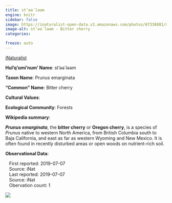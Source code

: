 ```yaml
---
title: st’əә́ ləәm
engine: knitr
sidebar: false
image: https://inaturalist-open-data.s3.amazonaws.com/photos/67338881/medium.jpg
image-alt: st’əә́ ləәm - Bitter cherry
categories:

freeze: auto
---
```


<div role="img" class="imerss-photo" style="background-image: url(https://inaturalist-open-data.s3.amazonaws.com/photos/67338881/medium.jpg)" 
 alt="st’əә́ ləәm - Bitter cherry">
 <a href="https://www.inaturalist.org/taxa/63905" target="_blank" class="taxonDisplay-iNat-extern">iNaturalist<span class="external-link"></span></a>
</div>

**Hul'q'umi'num' Name**: st’əә́ ləәm



**Taxon Name**: Prunus emarginata

**"Common" Name**: Bitter cherry

**Cultural Values**:

:::{layout-nrow=1}

:::

**Ecological Community**: Forests

**Wikipedia summary**:
<p class="mw-empty-elt">
</p>

<p><i><b>Prunus emarginata</b></i>, the <b>bitter cherry</b> or <b>Oregon cherry</b>, is a species of <i>Prunus</i> native to western North America, from British Columbia south to Baja California, and east as far as western Wyoming and New Mexico. It is often found in recently disturbed areas or open woods on nutrient-rich soil.

**Observational Data**:

|    First reported: 2019-07-07

|    Source: iNat

|    Last reported: 2019-07-07

|    Source: iNat

|    Obervation count: 1

![](community_dist.png)
